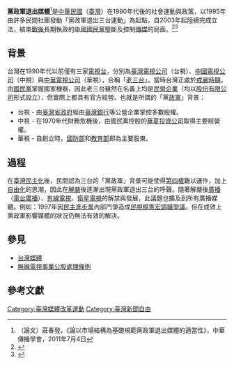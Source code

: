 {{中华民国政治}}
{{Expert needed|time=2020-12-21T18:43:50+00:00}}

'''黨政軍退出媒體'''<ref>（論文）莊春發，《論以市場結構為基礎規範黨政軍退出媒體的適當性》，中華傳播學會，2011年7月4日</ref>是[[中華民國|中華民國]]（[[臺灣|臺灣]]）在1990年代後的社會運動與政策，以1995年由許多民間社團發動「黨政軍退出三台運動」為起點，自2003年起陸續完成立法，結束[[臺灣戰後時期|戰後]]長期執政的[[中國國民黨|中國國民黨]]壟斷及控制[[傳播媒體|傳媒]]的局面。<ref>{{cite news |language = zh |author = 楊鎵民 |coauthors =  |url = https://www.feja.org.tw/38696  |title = 黨政軍條款的爭議事件始末 |publisher = 財團法人卓越新聞獎基金會 - 卓越新聞電子報 |pages =  |date =2016-03-18|accessdate = }}</ref><ref>{{cite news |language = zh |author = 李光儀 |coauthors =  |url = https://udn.com/news/story/12702/4222003  |title = 冷眼集／黨政軍重返媒體 民進黨毫不避嫌 |publisher = 聯合新聞網 |pages =  |date = 2019-12-12 14:24 聯合晚報 |accessdate = }}</ref>

== 背景 ==
台灣在1990年代以前僅有三家[[電視台|電視台]]，分別為[[臺灣電視公司|臺灣電視公司]]（台視）、[[中國電視公司|中國電視公司]]（中視）與[[中華電視公司|中華電視公司]]（華視），合稱「[[老三台|老三台]]」。當時台灣正處於[[台灣戒嚴時期|戒嚴時期]]，由[[中國國民黨|國民黨]]掌握國家機器，因此老三台雖然在名義上均是[[民營企業|民營企業]]（均以[[股份有限公司|股份有限公司]]形式設立），但實際上都具有官方經營、也就是所謂的「黨[[中華民國政府|政]][[中華民國國軍|軍]]」背景：

* 台視 - 由[[臺灣省政府|臺灣省政府]]經由[[臺灣銀行|臺灣銀行]]等公營企業掌控多數股權。
* 中視 - 在1970年代財務危機後，由國民黨控股的[[華夏投資公司|華夏投資公司]]取得主要經營權。
* 華視 - 自創立時，[[中華民國國防部|國防部]]和[[中華民國教育部|教育部]]即為主要股東。

== 過程 ==
在[[臺灣民主化|臺灣民主化]]後，民間認為三台的「黨政軍」背景可能使得[[第四權|第四權]]難以運作，加上[[自由化|自由化]]的思潮，因此在[[解嚴|解嚴]]後逐漸出現黨政軍退出三台的呼聲。隨著解嚴後[[廣播|廣播]]（[[電台廣播|電台廣播]]）、[[有線電視|有線電視]]、[[衛星電視|衛星電視]]的解禁與發展，此議題也擴及到所有廣播媒體。例如：1997年因[[民主進步黨|民主進步黨]]內部鬥爭造成[[民視楊憲宏調職爭議|民視楊憲宏調職爭議]]。但在成效上黨政軍影響媒體的狀況仍無法有效的解決。

== 參見 ==
* [[台灣媒體|台灣媒體]]
* [[無線電視事業公股處理條例|無線電視事業公股處理條例]]

== 參考文獻 ==
{{reflist}}

{{台灣政治小作品}}

{{臺灣社會運動|媒體改革運動}}
{{臺灣主題}}

[[Category:臺灣媒體改革運動|Category:臺灣媒體改革運動]]
[[Category:臺灣新聞自由|Category:臺灣新聞自由]]